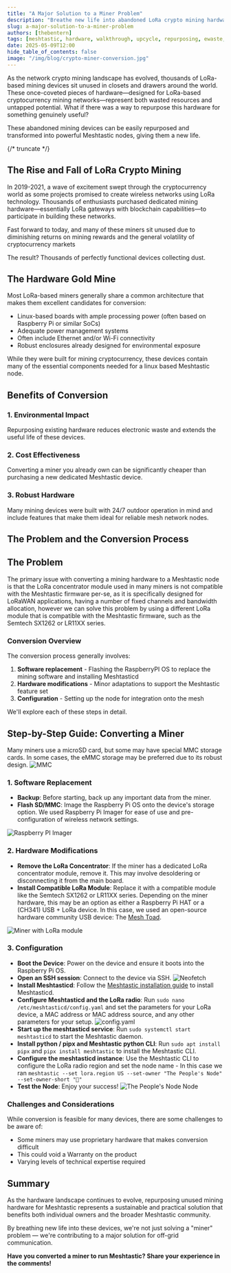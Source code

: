```yaml
---
title: "A Major Solution to a Miner Problem"
description: "Breathe new life into abandoned LoRa crypto mining hardware by converting it into a powerful Meshtastic nodes"
slug: a-major-solution-to-a-miner-problem
authors: [thebentern]
tags: [meshtastic, hardware, walkthrough, upcycle, repurposing, ewaste, lora]
date: 2025-05-09T12:00
hide_table_of_contents: false
image: "/img/blog/crypto-miner-conversion.jpg"
---
```


As the network crypto mining landscape has evolved, thousands of LoRa-based mining devices sit unused in closets and drawers around the world. These once-coveted pieces of hardware—designed for LoRa-based cryptocurrency mining networks—represent both wasted resources and untapped potential. What if there was a way to repurpose this hardware for something genuinely useful?

These abandoned mining devices can be easily repurposed and transformed into powerful Meshtastic nodes, giving them a new life.

{/* truncate */}

## The Rise and Fall of LoRa Crypto Mining
In 2019-2021, a wave of excitement swept through the cryptocurrency world as some projects promised to create wireless networks using LoRa technology. Thousands of enthusiasts purchased dedicated mining hardware—essentially LoRa gateways with blockchain capabilities—to participate in building these networks.

Fast forward to today, and many of these miners sit unused due to diminishing returns on mining rewards and the general volatility of cryptocurrency markets

The result? Thousands of perfectly functional devices collecting dust.

## The Hardware Gold Mine

Most LoRa-based miners generally share a common architecture that makes them excellent candidates for conversion:

- Linux-based boards with ample processing power (often based on Raspberry Pi or similar SoCs)
- Adequate power management systems
- Often include Ethernet and/or Wi-Fi connectivity
- Robust enclosures already designed for environmental exposure

While they were built for mining cryptocurrency, these devices contain many of the essential components needed for a linux based Meshtastic node.

## Benefits of Conversion

### 1. Environmental Impact

Repurposing existing hardware reduces electronic waste and extends the useful life of these devices.

### 2. Cost Effectiveness

Converting a miner you already own can be significantly cheaper than purchasing a new dedicated Meshtastic device.

### 3. Robust Hardware

Many mining devices were built with 24/7 outdoor operation in mind and include features that make them ideal for reliable mesh network nodes.

## The Problem and the Conversion Process

## The Problem

The primary issue with converting a mining hardware to a Meshtastic node is that the LoRa concentrator module used in many miners is not compatible with the Meshtastic firmware per-se, as it is specifically designed for LoRaWAN applications, having a number of fixed channels and bandwidth allocation, however we can solve this problem by using a different LoRa module that is compatible with the Meshtastic firmware, such as the Semtech SX1262 or LR11XX series.

### Conversion Overview

The conversion process generally involves:

1. **Software replacement** - Flashing the RaspberryPI OS to replace the mining software and installing Meshtasticd
2. **Hardware modifications** - Minor adaptations to support the Meshtastic feature set
3. **Configuration** - Setting up the node for integration onto the mesh

We'll explore each of these steps in detail.

## Step-by-Step Guide: Converting a Miner

Many miners use a microSD card, but some may have special MMC storage cards. In some cases, the eMMC storage may be preferred due to its robust design.
![MMC](/img/blog/emmc.webp)

### 1. Software Replacement
- **Backup**: Before starting, back up any important data from the miner.
- **Flash SD/MMC**: Image the Raspberry Pi OS onto the device's storage option. We used Raspberry Pi Imager for ease of use and pre-configuration of wireless network settings.

![Raspberry PI Imager](/img/blog/rpi_imager.webp)

### 2. Hardware Modifications

- **Remove the LoRa Concentrator**: If the miner has a dedicated LoRa concentrator module, remove it. This may involve desoldering or disconnecting it from the main board.
- **Install Compatible LoRa Module**: Replace it with a compatible module like the Semtech SX1262 or LR11XX series. Depending on the miner hardware, this may be an option as either a Raspberry Pi HAT or a (CH341) USB + LoRa device. In this case, we used an open-source hardware community USB device: The [Mesh Toad](https://oshwlab.com/mtnmesh/meshtoad-v1-2).

![Miner with LoRa module](/img/blog/miner_opened.webp)

### 3. Configuration
- **Boot the Device**: Power on the device and ensure it boots into the Raspberry Pi OS.
- **Open an SSH session**: Connect to the device via SSH.
![Neofetch](/img/blog/neofetch.webp)
- **Install Meshtasticd**: Follow the [Meshtastic installation guide](https://meshtastic.org/docs/software/linux/installation/?os=debian) to install Meshtasticd.
- **Configure Meshtasticd and the LoRa radio**: Run `sudo nano /etc/meshtasticd/config.yaml` and set the parameters for your LoRa device, a MAC address or MAC address source, and any other parameters for your setup. 
![config.yaml](/img/blog/config_yaml.webp)
- **Start up the meshtasticd service**: Run `sudo systemctl start meshtasticd` to start the Meshtastic daemon.
- **Install python / pipx and Meshtastic python CLI**: Run `sudo apt install pipx` and `pipx install meshtastic` to install the Meshtastic CLI.
- **Configure the meshtasticd instance**: Use the Meshtastic CLI to configure the LoRa radio region and set the node name - In this case we ran `meshtastic --set lora.region US --set-owner "The People's Node" --set-owner-short "🎈"`
- **Test the Node**: Enjoy your success!
![The People's Node Node](/img/blog/peoples_node.webp)

### Challenges and Considerations

While conversion is feasible for many devices, there are some challenges to be aware of:

- Some miners may use proprietary hardware that makes conversion difficult
- This could void a Warranty on the product
- Varying levels of technical expertise required

## Summary

As the hardware landscape continues to evolve, repurposing unused mining hardware for Meshtastic represents a sustainable and practical solution that benefits both individual owners and the broader Meshtastic community.

By breathing new life into these devices, we're not just solving a "miner" problem — we're contributing to a major solution for off-grid communication.

**Have you converted a miner to run Meshtastic? Share your experience in the comments!**
